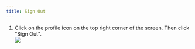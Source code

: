 ```yaml
---
title: Sign Out
---
```


1. Click on the profile icon on the top right corner of the screen. Then click
"Sign Out".
<img src="assets/dashboard/sign-out.png" style="display: block; margin: 0
auto;"/>
